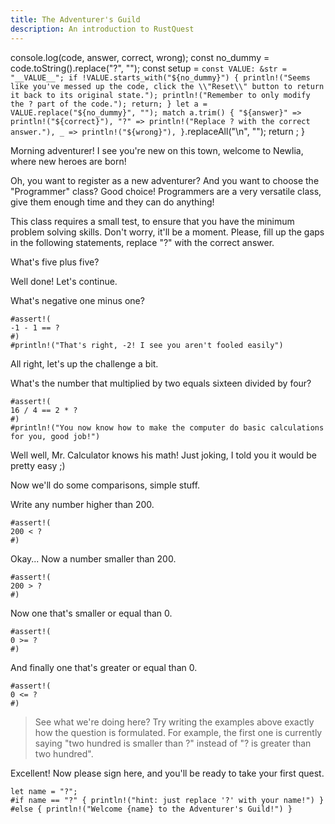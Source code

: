 ```yaml
---
title: The Adventurer's Guild
description: An introduction to RustQuest
---
```


  console.log(code, answer, correct, wrong);
  const no_dummy = code.toString().replace("?", "");
  const setup = `
        const VALUE: &str = "__VALUE__";
        if !VALUE.starts_with("${no_dummy}") {
            println!("Seems like you've messed up the code, click the \\"Reset\\" button to return it back to its original state.");
            println!("Remember to only modify the ? part of the code.");
            return;
        }
        let a = VALUE.replace("${no_dummy}", "");
        match a.trim() {
            "${answer}" => println!("${correct}"),
            "?" => println!("Replace ? with the correct answer."),
            _ => println!("${wrong}"),
        }
    `.replaceAll("\n", "");
  return <CodeBlock client:only code={code} setup={setup} />;
}

Morning adventurer!
I see you're new on this town, welcome to Newlia, where new heroes are born!

Oh, you want to register as a new adventurer? And you want to choose the "Programmer" class?
Good choice! Programmers are a very versatile class, give them enough time and they can do anything!

This class requires a small test, to ensure that you have the minimum problem solving skills. Don't worry, it'll be a moment.
Please, fill up the gaps in the following statements, replace "?" with the correct answer.

What's five plus five?

<MakeBlock
  code="5 + 5 == ?"
  answer="10"
  correct="5 + 5 == 10, good job!"
  wrong="5 + 5 != {a}, keep trying!"
/>

Well done! Let's continue.

What's negative one minus one?

<MakeBlock
  code="-1 - 1 == ?"
  answer="-2"
  correct="That's right, -2! I see you aren't fooled easily."
  wrong="-1 - 1 != {a}, keep trying!"
/>

```rust,editable
#assert!(
-1 - 1 == ?
#)
#println!("That's right, -2! I see you aren't fooled easily")
```

All right, let's up the challenge a bit.

What's the number that multiplied by two equals sixteen divided by four?

```rust,editable
#assert!(
16 / 4 == 2 * ?
#)
#println!("You now know how to make the computer do basic calculations for you, good job!")
```

Well well, Mr. Calculator knows his math! Just joking, I told you it would be pretty easy ;)

Now we'll do some comparisons, simple stuff.

Write any number higher than 200.

```rust,editable
#assert!(
200 < ?
#)
```

Okay... Now a number smaller than 200.

```rust,editable
#assert!(
200 > ?
#)
```

Now one that's smaller or equal than 0.

```rust,editable
#assert!(
0 >= ?
#)
```

And finally one that's greater or equal than 0.

```rust,editable
#assert!(
0 <= ?
#)
```

> See what we're doing here?
> Try writing the examples above exactly how the question is formulated.
> For example, the first one is currently saying "two hundred is smaller than ?" instead of "? is greater than two hundred".

Excellent!
Now please sign here, and you'll be ready to take your first quest.

```rust,editable
let name = "?";
#if name == "?" { println!("hint: just replace '?' with your name!") }
#else { println!("Welcome {name} to the Adventurer's Guild!") }
```
